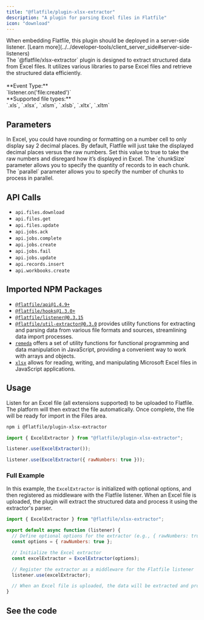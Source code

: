 ```yaml
---
title: "@flatfile/plugin-xlsx-extractor"
description: "A plugin for parsing Excel files in Flatfile"
icon: "download"
---
```


<Warning>
  When embedding Flatfile, this plugin should be deployed in a server-side
  listener. [Learn
  more](../../developer-tools/client_server_side#server-side-listeners)
</Warning>

<CardGroup cols={1}>
  <Card
    title="@flatfile/plugin-xlsx-extractor"
    icon="download"
  >
    <br />
    The `@flatfile/xlsx-extractor` plugin is designed to extract structured data from Excel files. It utilizes various libraries to parse Excel files and retrieve the structured data efficiently.
    <br/>
    <br/>
    **Event Type:**<br/>`listener.on('file:created')`
    <br/>
    **Supported file types:**<br/>`.xls`, `.xlsx`, `.xlsm`, `.xlsb`, `.xltx`, `.xltm`

  </Card>
</CardGroup>

## Parameters

<ParamField path="rawNumbers" type="boolean">
  In Excel, you could have rounding or formatting on a number cell to only
  display say 2 decimal places. By default, Flatfile will just take the
  displayed decimal places versus the raw numbers. Set this value to true to
  take the raw numbers and disregard how it’s displayed in Excel.
</ParamField>

<ParamField path="options.chunkSize" default="10000" type="number" optional>
  The `chunkSize` parameter allows you to specify the quantity of records to in
  each chunk.
</ParamField>

<ParamField path="options.parallel" default="1" type="number" optional>
  The `parallel` parameter allows you to specify the number of chunks to process
  in parallel.
</ParamField>

## API Calls

- `api.files.download`
- `api.files.get`
- `api.files.update`
- `api.jobs.ack`
- `api.jobs.complete`
- `api.jobs.create`
- `api.jobs.fail`
- `api.jobs.update`
- `api.records.insert`
- `api.workbooks.create`

## Imported NPM Packages

- [`@flatfile/api@1.4.9+`](https://npmjs.com/package/@flatfile/api)
- [`@flatfile/hooks@1.3.0+`](https://npmjs.com/package/@flatfile/hooks)
- [`@flatfile/listener@0.3.15`](https://npmjs.com/package/@flatfile/listener)
- [`@flatfile/util-extractor@0.3.0`](../utils/extractor) provides utility functions for extracting and parsing data from various file formats and sources, streamlining data import processes.
- [`remeda`](https://remedajs.com/) offers a set of utility functions for functional programming and data manipulation in JavaScript, providing a convenient way to work with arrays and objects.
- [`xlsx`](https://sheetjs.com/) allows for reading, writing, and manipulating Microsoft Excel files in JavaScript applications.

## Usage

Listen for an Excel file (all extensions supported) to be uploaded to Flatfile. The platform will then extract the file automatically. Once complete, the file will be ready for import in the Files area.

```bash install
npm i @flatfile/plugin-xlsx-extractor
```

```js import
import { ExcelExtractor } from "@flatfile/plugin-xlsx-extractor";
```

<CodeGroup>

```js listener.js
listener.use(ExcelExtractor());
```

```js additional options
listener.use(ExcelExtractor({ rawNumbers: true }));
```

</CodeGroup>

### Full Example

In this example, the `ExcelExtractor` is initialized with optional options, and then registered as middleware with the Flatfile listener. When an Excel file is uploaded, the plugin will extract the structured data and process it using the extractor's parser.

```js listener.js
import { ExcelExtractor } from "@flatfile/xlsx-extractor";

export default async function (listener) {
  // Define optional options for the extractor (e.g., { rawNumbers: true })
  const options = { rawNumbers: true };

  // Initialize the Excel extractor
  const excelExtractor = ExcelExtractor(options);

  // Register the extractor as a middleware for the Flatfile listener
  listener.use(excelExtractor);

  // When an Excel file is uploaded, the data will be extracted and processed using the extractor's parser.
}
```

## See the code

<CardGroup cols={2}>
  <Card
    title="@flatfile/plugin-xlsx-extractor"
    href="https://github.com/FlatFilers/flatfile-plugins/tree/main/plugins/xlsx-extractor"
    icon="github"
  ></Card>
</CardGroup>
